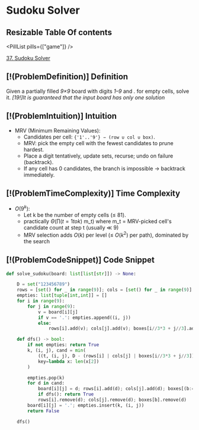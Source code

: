 # Sudoku Solver

## Resizable Table Of contents

<DifficultyBadge difficulty="hard" />

<PillList pills={["game"]} />

[37. Sudoku Solver](https://leetcode.com/problems/sudoku-solver)

## [!(ProblemDefinition)] Definition

Given a partially filled *9×9* board with digits *1–9* and *.* for empty cells, solve it. *[19!]It is guaranteed that the input board has only one solution*

## [!(ProblemIntuition)] Intuition

- MRV (Minimum Remaining Values):
    - Candidates per cell: `{'1'..'9'} − (row ∪ col ∪ box)`.
    - MRV: pick the empty cell with the fewest candidates to prune hardest.
    - Place a digit tentatively, update sets, recurse; undo on failure (backtrack).
    - If any cell has 0 candidates, the branch is impossible → backtrack immediately.

## [!(ProblemTimeComplexity)] Time Complexity

- $O(9^k)$:
    - Let k be the number of empty cells (≤ 81).
    - practically $\Theta(∏(t=1 to k)$ m_t) where m_t = MRV-picked cell's candidate count at step t (usually ≪ 9)
    - MRV selection adds $O(k)$ per level (≤ $O(k^{2})$ per path), dominated by the search

## [!(ProblemCodeSnippet)] Code Snippet

```python meta="source=problems/37-sudoku-solver/solution.py"
def solve_sudoku(board: list[list[str]]) -> None:

    D = set("123456789")
    rows = [set() for _ in range(9)]; cols = [set() for _ in range(9)]; boxes = [set() for _ in range(9)]
    empties: list[tuple[int,int]] = []
    for i in range(9):
        for j in range(9):
            v = board[i][j]
            if v == '.': empties.append((i, j))
            else: 
                rows[i].add(v); cols[j].add(v); boxes[i//3*3 + j//3].add(v)

    def dfs() -> bool:
        if not empties: return True
        k, (i, j), cand = min(
            ((t, (i, j), D - (rows[i] | cols[j] | boxes[i//3*3 + j//3])) for t, (i, j) in enumerate(empties)),
            key=lambda x: len(x[2])
        )

        empties.pop(k)
        for d in cand:
            board[i][j] = d; rows[i].add(d); cols[j].add(d); boxes[(b:=i//3*3 + j//3)].add(d)
            if dfs(): return True
            rows[i].remove(d); cols[j].remove(d); boxes[b].remove(d)
        board[i][j] = '.'; empties.insert(k, (i, j))
        return False

    dfs()
```


